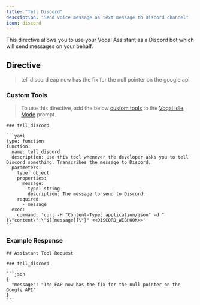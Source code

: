 ```yaml
---
title: "Tell Discord"
description: "Send voice message as text message to Discord channel"
icon: discord
---
```


This directive allows you to use your Voqal Assistant as a Discord bot which will send messages on your behalf.

## Directive

> tell discord eap now has the fix for the null pointer on the google api

### Custom Tools

> To use this directive, add the below [custom tools](/tools/overview/#custom-tools) to the [Voqal Idle Mode](/modes/embedded/idle) prompt.

````
### tell_discord

```yaml
type: function
function:
  name: tell_discord
  description: Use this tool whenever the developer asks you to tell Discord something. Transcribes the message to Discord.
  parameters:
    type: object
    properties:
      message:
        type: string
        description: The message to send to Discord.
    required:
      - message
  exec:
    command: 'curl -H "Content-Type: application/json" -d "{\"content\":\"$[[message]]\"}" <<DISCORD_WEBHOOK>>'
```
````

### Example Response

````
## Assistant Tool Request

### tell_discord

```json
{
  "message": "The EAP now has the fix for the null pointer on the Google API"
}
```
````
